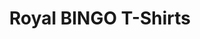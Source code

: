 ---
title: "Royal BINGO T-Shirts"
subtitle: ""
creator: ""
categories: ["clothes"]
featuredImage: "../src/assets/images/item/clothes/DSC02953.png"
views: ["../src/assets/images/item/clothes/DSC02953.png"]
audio:
    - "/audio/box2/susan-bingo2.mp3"
nextItem: ["captrobcruisetshirt-two"]
---